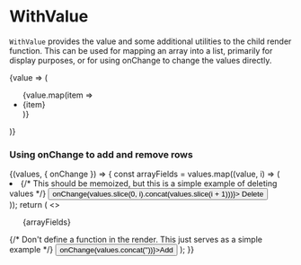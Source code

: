 

<Meta title="Components|WithValue" component={WithValue} />

# WithValue

<Props of={WithValue} />

`WithValue` provides the value and some additional utilities to the child render
function. This can be used for mapping an array into a list, primarily for display
purposes, or for using onChange to change the values directly.

<Preview>
  <Story name="default">
    <ExampleForm defaultValues={{ myArray: ['a', 'b', 'c'] }}>
      <WithValue name="myArray">
        {value => (
          <ul>
            {value.map(item => <li key={item}>{item}</li>)}
          </ul>
        )}
      </WithValue>
    </ExampleForm>
  </Story>
</Preview>

### Using onChange to add and remove rows

<Preview>
  <Story name="advanced">
    <ExampleForm defaultValues={{ myArray: ['First', 'Second', 'Third'] }}>
      <WithValue name="myArray">
        {(values, { onChange }) => {
          const arrayFields = values.map((value, i) => (
            <ValueSubscriber name={i} key={i}>
              <li>
                <Field />
                {/* This should be memoized, but this is a simple example of deleting values */}
                <button type="button" onClick={() => onChange(values.slice(0, i).concat(values.slice(i + 1)))}>
                  Delete
                </button>
              </li>
            </ValueSubscriber>
          ));
          return (
            <>
              <ul>{arrayFields}</ul>
              {/* Don't define a function in the render. This just serves as a simple example */}
              <button type="button" onClick={() => onChange(values.concat(''))}>Add</button>
            </>
          );
        }}
      </WithValue>
    </ExampleForm>
  </Story>
</Preview>
